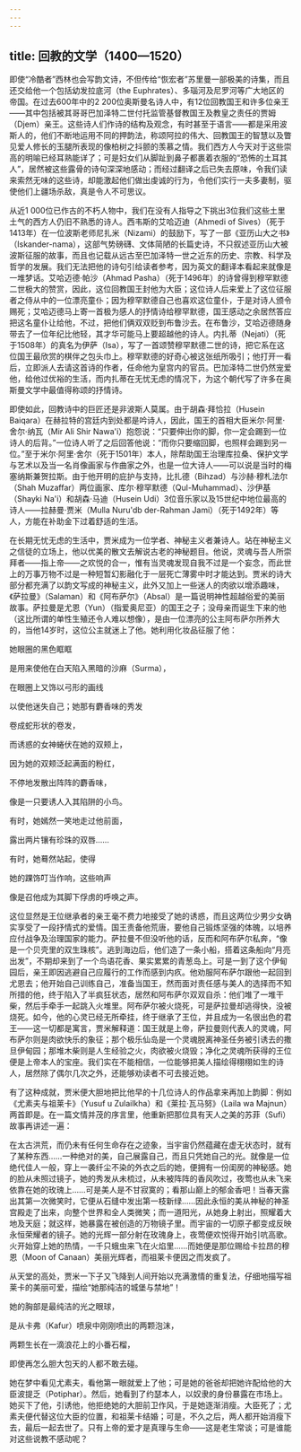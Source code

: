 ```yaml
---
---
---
```

title: 回教的文学（1400—1520）
---




即使“冷酷者”西林也会写韵文诗，不但传给“恢宏者”苏里曼一部极美的诗集，而且还交给他一个包括幼发拉底河（the Euphrates）、多瑙河及尼罗河等广大地区的帝国。在过去600年中的2 200位奥斯曼名诗人中，有12位回教国王和许多位亲王——其中包括被其哥哥巴加泽特二世付托监管基督教国王及教皇之责任的贾姆（Djem）亲王。这些诗人们作诗的结构及观念，有时甚至于语言——都是采用波斯人的，他们不断地运用不同的押韵法，称颂阿拉的伟大、回教国王的智慧以及瞥见爱人修长的玉腿所表现的像柏树之抖颤的羡慕之情。我们西方人今天对于这些崇高的明喻已经耳熟能详了；可是妇女们从脚趾到鼻子都裹着衣服的“恐怖的土耳其人”，居然被这些露骨的诗句深深地感动；而经过翻译之后已失去原味，令我们读来索然无味的这些诗，却能激起他们做出虔诚的行为，令他们实行一夫多妻制，驱使他们上疆场杀敌，真是令人不可思议。

从近1 000位已作古的不朽人物中，我们在没有人指导之下挑出3位我们这些土里土气的西方人仍旧不熟悉的诗人。西韦斯的艾哈迈迪（Ahmedi of Sives）（死于1413年）在一位波斯老师尼扎米（Nizami）的鼓励下，写了一部《亚历山大之书》（Iskander-nama），这部气势磅礴、文体简陋的长篇史诗，不只叙述亚历山大被波斯征服的故事，而且也记载从远古至巴加泽特一世之近东的历史、宗教、科学及哲学的发展。我们无法把他的诗句引给读者参考，因为英文的翻译本看起来就像是一堆梦话。艾哈迈德·帕沙（Ahmad Pasha）（死于1496年）的诗曾得到穆罕默德二世极大的赞赏，因此，这位回教国王封他为大臣；这位诗人后来爱上了这位征服者之侍从中的一位漂亮童仆；因为穆罕默德自己也喜欢这位童仆，于是对诗人颁令赐死；艾哈迈德马上寄一首极为感人的抒情诗给穆罕默德，国王感动之余居然答应把这名童仆让给他，不过，把他们俩双双贬到布鲁沙去。在布鲁沙，艾哈迈德随身带去了一位年纪比他轻，其才华可能马上要超越他的诗人。内扎蒂（Nejati）（死于1508年）的真名为伊萨（Isa），写了一首颂赞穆罕默德二世的诗，把它系在这位国王最欣赏的棋伴之包头巾上。穆罕默德的好奇心被这张纸所吸引；他打开一看后，立即派人去请这首诗的作者，任命他为皇宫内的官员。巴加泽特二世仍然宠爱他，给他过优裕的生活，而内扎蒂在无忧无虑的情况下，为这个朝代写了许多在奥斯曼文学中最值得称颂的抒情诗。

即使如此，回教诗中的巨匠还是非波斯人莫属。由于胡森·拜恰拉（Husein Baiqara）在赫拉特的宫廷内到处都是吟诗人，因此，国王的首相大臣米尔·阿里·舍尔·纳瓦（Mir Ali Shir Nawa'i）抱怨说：“只要伸出你的脚，你一定会踢到一位诗人的后背。”一位诗人听了之后回答他说：“而你只要缩回脚，也照样会踢到另一位。”至于米尔·阿里·舍尔（死于1501年）本人，除帮助国王治理库拉桑、保护文学与艺术以及当一名肖像画家与作曲家之外，也是一位大诗人——可以说是当时的梅塞纳斯兼贺拉斯。由于他开明的庇护与支持，比扎德（Bihzad）与沙赫·穆札法尔（Shah Muzaffar）两位画家、库尔·穆罕默德（Qul-Muhammad）、沙伊基（Shayki Na'i）和胡森·马迪（Husein Udi）3位音乐家以及15世纪中地位最高的诗人——拉赫曼·贾米（Mulla Nuru'db der-Rahman Jami）（死于1492年）等人，方能在补助金下过着舒适的生活。

在长期无忧无虑的生活中，贾米成为一位学者、神秘主义者兼诗人。站在神秘主义之信徒的立场上，他以优美的散文去解说古老的神秘题目。他说，灵魂与吾人所崇拜者——指上帝——之欢悦的合一，惟有当灵魂发现自我不过是一个妄念，而此世上的万事万物不过是一种短暂幻影融化于一层死亡薄雾中时才能达到。贾米的诗大部分都充满了以韵文写成的神秘主义，此外又加上一些迷人的肉欲以增添趣味，《萨拉曼》（Salaman）和《阿布萨尔》（Absal）是一篇说明神性超越俗爱的美丽故事。萨拉曼是尤恩（Yun）（指爱奥尼亚）的国王之子；没母亲而诞生下来的他（这比所谓的单性生殖还令人难以想像），是由一位漂亮的公主阿布萨尔所养大的，当他14岁时，这位公主就迷上了他。她利用化妆品征服了他：

她眼圈的黑色眶眶

是用来使他在白天陷入黑暗的沙麻（Surma），

在眼圈上又饰以弓形的画线

以使他迷失自己；她那有麝香味的秀发

卷成蛇形状的卷发，

而诱惑的女神蜷伏在她的双颊上，

因为她的双颊泛起满面的粉红，

不停地发散出阵阵的麝香味，

像是一只要诱人入其陷阱的小鸟。

有时，她嫣然一笑地走过他前面，

露出两片镶有珍珠的双唇……

有时，她蓦然站起，使得

她的踝饰叮当作响，这些响声

像是召他成为其脚下俘虏的呼唤之声。



这位显然是王位继承者的亲王毫不费力地接受了她的诱惑，而且这两位少男少女确实享受了一段抒情式的爱情。国王责备他荒唐，要他自己锻炼坚强的体魄，以培养应付战争及治理国家的能力。萨拉曼不但没听他的话，反而和阿布萨尔私奔，“像是一个贝壳里的双生珠核”。逃到海边后，他们造了一条小船，搭着这条船向“月亮出发”，不期却来到了一个鸟语花香、果实累累的青葱岛上。可是一到了这个伊甸园后，亲王即因逃避自己应履行的工作而感到内疚。他劝服阿布萨尔跟他一起回到尤恩去；他开始自己训练自己，准备当国王，然而面对责任感与美人的选择而不知所措的他，终于陷入了半疯狂状态，居然和阿布萨尔双双自杀：他们堆了一堆干柴，然后手牵手一起跳入火堆里。阿布萨尔被火烧死，可是萨拉曼却逃得快，没被烧死。如今，他的心灵已经无所牵挂，终于继承了王位，并且成为一名很出色的君王——这一切都是寓言，贾米解释道：国王就是上帝，萨拉曼则代表人的灵魂，阿布萨尔则是肉欲快乐的象征；那个极乐仙岛是一个灵魂脱离神圣任务被引诱去的撒旦伊甸园；那堆木柴则是人生经验之火，肉欲被火烧毁；净化之灵魂所获得的王位便是上帝本人的宝座。我们实在不能相信，一位能够把美人描绘得栩栩如生的诗人，居然除了偶尔几次之外，还能够劝读者不可去接近她。

有了这种成就，贾米便大胆地把比他早的十几位诗人的作品拿来再加上韵脚：例如《尤素夫与祖莱卡》（Yusuf u Zulailkha）和《莱拉·瓦马努》（Laila wa Majnun）两首即是。在一篇文情并茂的序言里，他重新把那位具有天人之美的苏菲（Sufi）故事再讲述一遍：

在太古洪荒，而仍未有任何生命存在之迹象，当宇宙仍然蕴藏在虚无状态时，就有了某种东西……一种绝对的美，自己展露自己，而且只凭她自己的光。就像是一位绝代佳人一般，穿上一袭纤尘不染的外衣之后的她，便拥有一份闺房的神秘感。她的脸从未照过镜子，她的秀发从未梳过，从未被阵阵的香风吹过，夜莺也从未飞来依靠在她的玫瑰上……可是美人是不甘寂寞的；看那山巅上的郁金香吧！当春天露出其第一次微笑时，它便从石缝中发出第一枝新绿……因此永恒的美从神秘的神圣宫殿走了出来，向整个世界和全人类微笑；而一道阳光，从她身上射出，照耀着大地及天庭；就这样，她暴露在被创造的万物镜子里。而宇宙的一切原子都变成反映永恒荣耀者的镜子。她的光辉一部分射在玫瑰身上，夜莺便欢悦得开始引吭高歌。火开始穿上她的热情，一千只蛾虫来飞在火焰里……而她便是那位赐给卡拉昂的穆恩（Moon of Canaan）美丽光辉者，而祖莱卡便因之而发疯了。



从天堂的高处，贾米一下子又飞降到人间开始以充满激情的重复法，仔细地描写祖莱卡的美丽可爱，描绘“她那纯洁的城堡与禁地”！

她的胸部是最纯洁的光之眼球，

是从卡弗（Kafur）喷泉中刚刚喷出的两颗泡沫，

两颗生长在一滴浪花上的小番石榴，

即使再怎么胆大包天的人都不敢去碰。



她在梦中看见尤素夫，看他第一眼就爱上了他；可是她的爸爸却把她许配给他的大臣波提乏（Potiphar）。然后，她看到了约瑟本人，以奴隶的身份暴露在市场上。她买下了他，引诱他，他拒绝她的大胆前卫作风，于是她逐渐消瘦。大臣死了；尤素夫便代替这位大臣的位置，和祖莱卡结婚；可是，不久之后，两人都开始消瘦下去，最后一起去世了。只有上帝的爱才是真理与生命——这是老生常谈；可是谁能对这些说教不感动呢？